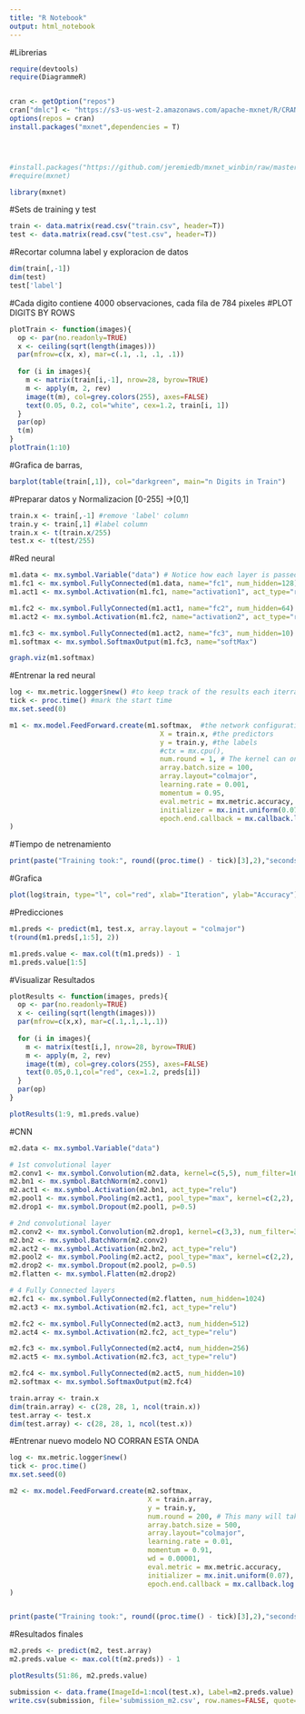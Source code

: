 ---
title: "R Notebook"
output: html_notebook
---

#Librerias
```{r}
require(devtools)
require(DiagrammeR)


cran <- getOption("repos")
cran["dmlc"] <- "https://s3-us-west-2.amazonaws.com/apache-mxnet/R/CRAN/"
options(repos = cran)
install.packages("mxnet",dependencies = T)




#install.packages("https://github.com/jeremiedb/mxnet_winbin/raw/master/mxnet.zip", repos = NULL)
#require(mxnet)
```

```{r}
library(mxnet)
```

#Sets de training y test
```{r}
train <- data.matrix(read.csv("train.csv", header=T))
test <- data.matrix(read.csv("test.csv", header=T))
```

#Recortar columna label y exploracion de datos
```{r}
dim(train[,-1])
dim(test)
test['label']
```
#Cada digito contiene 4000 observaciones, cada fila de 784 pixeles 
#PLOT DIGITS BY ROWS

```{r}
plotTrain <- function(images){
  op <- par(no.readonly=TRUE)
  x <- ceiling(sqrt(length(images)))
  par(mfrow=c(x, x), mar=c(.1, .1, .1, .1))
  
  for (i in images){ 
    m <- matrix(train[i,-1], nrow=28, byrow=TRUE)
    m <- apply(m, 2, rev)
    image(t(m), col=grey.colors(255), axes=FALSE)
    text(0.05, 0.2, col="white", cex=1.2, train[i, 1])
  }
  par(op)
  t(m)
}
plotTrain(1:10)
```

#Grafica de barras,
```{r}
barplot(table(train[,1]), col="darkgreen", main="n Digits in Train")
```



#Preparar datos y Normalizacion [0-255] ->[0,1]
```{r}
train.x <- train[,-1] #remove 'label' column
train.y <- train[,1] #label column 
train.x <- t(train.x/255)
test.x <- t(test/255)
```

#Red neural
```{r}
m1.data <- mx.symbol.Variable("data") # Notice how each layer is passed to the next 
m1.fc1 <- mx.symbol.FullyConnected(m1.data, name="fc1", num_hidden=128)
m1.act1 <- mx.symbol.Activation(m1.fc1, name="activation1", act_type="relu")

m1.fc2 <- mx.symbol.FullyConnected(m1.act1, name="fc2", num_hidden=64)
m1.act2 <- mx.symbol.Activation(m1.fc2, name="activation2", act_type="relu")

m1.fc3 <- mx.symbol.FullyConnected(m1.act2, name="fc3", num_hidden=10)
m1.softmax <- mx.symbol.SoftmaxOutput(m1.fc3, name="softMax")

graph.viz(m1.softmax)
```

#Entrenar la red neural
```{r}
log <- mx.metric.logger$new() #to keep track of the results each iterration
tick <- proc.time() #mark the start time
mx.set.seed(0)

m1 <- mx.model.FeedForward.create(m1.softmax,  #the network configuration made above
                                     X = train.x, #the predictors
                                     y = train.y, #the labels
                                     #ctx = mx.cpu(),
                                     num.round = 1, # The kernel can only handle 1 (I suggest ~50ish to start)
                                     array.batch.size = 100,
                                     array.layout="colmajor",
                                     learning.rate = 0.001,
                                     momentum = 0.95,
                                     eval.metric = mx.metric.accuracy,
                                     initializer = mx.init.uniform(0.07),
                                     epoch.end.callback = mx.callback.log.train.metric(1,log)
)
```

#Tiempo de netrenamiento
```{r}
print(paste("Training took:", round((proc.time() - tick)[3],2),"seconds"))
```

#Grafica
```{r}
plot(log$train, type="l", col="red", xlab="Iteration", ylab="Accuracy")
```

#Predicciones 
```{r}
m1.preds <- predict(m1, test.x, array.layout = "colmajor")
t(round(m1.preds[,1:5], 2))

m1.preds.value <- max.col(t(m1.preds)) - 1
m1.preds.value[1:5]
```

#Visualizar Resultados
```{r}
plotResults <- function(images, preds){
  op <- par(no.readonly=TRUE)
  x <- ceiling(sqrt(length(images)))
  par(mfrow=c(x,x), mar=c(.1,.1,.1,.1))
  
  for (i in images){
    m <- matrix(test[i,], nrow=28, byrow=TRUE)
    m <- apply(m, 2, rev)
    image(t(m), col=grey.colors(255), axes=FALSE)
    text(0.05,0.1,col="red", cex=1.2, preds[i])
  }
  par(op)
}

plotResults(1:9, m1.preds.value)
```

#CNN
```{r}
m2.data <- mx.symbol.Variable("data")

# 1st convolutional layer
m2.conv1 <- mx.symbol.Convolution(m2.data, kernel=c(5,5), num_filter=16)
m2.bn1 <- mx.symbol.BatchNorm(m2.conv1)
m2.act1 <- mx.symbol.Activation(m2.bn1, act_type="relu")
m2.pool1 <- mx.symbol.Pooling(m2.act1, pool_type="max", kernel=c(2,2), stride=c(2,2))
m2.drop1 <- mx.symbol.Dropout(m2.pool1, p=0.5)

# 2nd convolutional layer
m2.conv2 <- mx.symbol.Convolution(m2.drop1, kernel=c(3,3), num_filter=32)
m2.bn2 <- mx.symbol.BatchNorm(m2.conv2)
m2.act2 <- mx.symbol.Activation(m2.bn2, act_type="relu")
m2.pool2 <- mx.symbol.Pooling(m2.act2, pool_type="max", kernel=c(2,2), stride=c(2,2))
m2.drop2 <- mx.symbol.Dropout(m2.pool2, p=0.5)
m2.flatten <- mx.symbol.Flatten(m2.drop2)

# 4 Fully Connected layers
m2.fc1 <- mx.symbol.FullyConnected(m2.flatten, num_hidden=1024)
m2.act3 <- mx.symbol.Activation(m2.fc1, act_type="relu")

m2.fc2 <- mx.symbol.FullyConnected(m2.act3, num_hidden=512)
m2.act4 <- mx.symbol.Activation(m2.fc2, act_type="relu")

m2.fc3 <- mx.symbol.FullyConnected(m2.act4, num_hidden=256)
m2.act5 <- mx.symbol.Activation(m2.fc3, act_type="relu")

m2.fc4 <- mx.symbol.FullyConnected(m2.act5, num_hidden=10)
m2.softmax <- mx.symbol.SoftmaxOutput(m2.fc4)

train.array <- train.x
dim(train.array) <- c(28, 28, 1, ncol(train.x))
test.array <- test.x
dim(test.array) <- c(28, 28, 1, ncol(test.x))
```

#Entrenar nuevo modelo NO CORRAN ESTA ONDA
```{r}
log <- mx.metric.logger$new() 
tick <- proc.time() 
mx.set.seed(0)

m2 <- mx.model.FeedForward.create(m2.softmax, 
                                  X = train.array, 
                                  y = train.y,
                                  num.round = 200, # This many will take a couple of hours on a CPU
                                  array.batch.size = 500,
                                  array.layout="colmajor",
                                  learning.rate = 0.01,
                                  momentum = 0.91,
                                  wd = 0.00001,
                                  eval.metric = mx.metric.accuracy,
                                  initializer = mx.init.uniform(0.07),
                                  epoch.end.callback = mx.callback.log.train.metric(1, log)
)


print(paste("Training took:", round((proc.time() - tick)[3],2),"seconds"))
```

#Resultados finales
```{r}
m2.preds <- predict(m2, test.array)
m2.preds.value <- max.col(t(m2.preds)) - 1

plotResults(51:86, m2.preds.value)

submission <- data.frame(ImageId=1:ncol(test.x), Label=m2.preds.value)
write.csv(submission, file='submission_m2.csv', row.names=FALSE, quote=FALSE)
```






